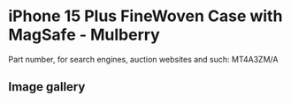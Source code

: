 
# iPhone 15 Plus FineWoven Case with MagSafe - Mulberry

Part number, for search engines, auction websites and such: MT4A3ZM/A

## Image gallery

<div style={{ width: "768px" }}>
  <GalleryComponent
    images={[
      {
        original: "/everysource/MT4A3.webp",
        thumbnail: "/everypreview/MT4A3.webp",
      },
      {
        original: "/everysource/MT4A3_AV1.webp",
        thumbnail: "/everypreview/MT4A3_AV1.webp",
      },
      {
        original: "/everysource/MT4A3_AV2.webp",
        thumbnail: "/everypreview/MT4A3_AV2.webp",
      },
      {
        original: "/everysource/MT4A3_AV3.webp",
        thumbnail: "/everypreview/MT4A3_AV3.webp",
      },
      {
        original: "/everysource/MT4A3_AV4.webp",
        thumbnail: "/everypreview/MT4A3_AV4.webp",
      }
    ]}
  />
</div>